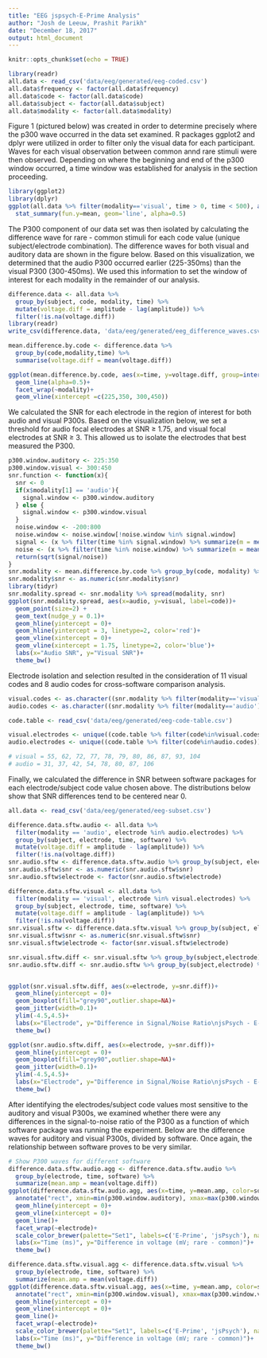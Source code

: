 ```yaml
---
title: "EEG jspsych-E-Prime Analysis"
author: "Josh de Leeuw, Prashit Parikh"
date: "December 18, 2017"
output: html_document
---
```


```r
knitr::opts_chunk$set(echo = TRUE)
```

```r
library(readr)
all.data <- read_csv('data/eeg/generated/eeg-coded.csv')
all.data$frequency <- factor(all.data$frequency)
all.data$code <- factor(all.data$code)
all.data$subject <- factor(all.data$subject)
all.data$modality <- factor(all.data$modality)
```


Figure 1 (pictured below) was created in order to determine precisely where the p300 wave occurred in the data set examined. R packages ggplot2 and dplyr were utilized in order to filter only the visual data for each participant. Waves for each visual observation between common annd rare stimuli were then observed. Depending on where the beginning and end of the p300 window occurred, a time window was established for analysis in the section proceeding.


```r
library(ggplot2)
library(dplyr)
ggplot(all.data %>% filter(modality=='visual', time > 0, time < 500), aes(x=time, y=amplitude, group=interaction(code, frequency), color=frequency))+
  stat_summary(fun.y=mean, geom='line', alpha=0.5)
```


The P300 component of our data set was then isolated by calculating the difference wave for rare - common stimuli for each code value (unique subject/electrode combination). The difference waves for both visual and auditory data are shown in the figure below. Based on this visualization, we determined that the audio P300 occurred earlier (225-350ms) than the visual P300 (300-450ms). We used this information to set the window of interest for each modality in the remainder of our analysis.


```r
difference.data <- all.data %>%
  group_by(subject, code, modality, time) %>%
  mutate(voltage.diff = amplitude - lag(amplitude)) %>%
  filter(!is.na(voltage.diff))
library(readr)
write_csv(difference.data, 'data/eeg/generated/eeg_difference_waves.csv')

mean.difference.by.code <- difference.data %>%
  group_by(code,modality,time) %>%
  summarise(voltage.diff = mean(voltage.diff))

ggplot(mean.difference.by.code, aes(x=time, y=voltage.diff, group=interaction(code, modality), color=modality))+
  geom_line(alpha=0.5)+
  facet_wrap(~modality)+
  geom_vline(xintercept =c(225,350, 300,450))

```


We calculated the SNR for each electrode in the region of interest for both audio and visual P300s. Based on the visualization below, we set a threshold for audio focal electrodes at SNR ≥ 1.75, and visual focal electrodes at SNR ≥ 3. This allowed us to isolate the electrodes that best measured the P300.


```r
p300.window.auditory <- 225:350
p300.window.visual <- 300:450
snr.function <- function(x){
  snr <- 0
  if(x$modality[1] == 'audio'){
    signal.window <- p300.window.auditory
  } else {
    signal.window <- p300.window.visual
  }
  noise.window <- -200:800
  noise.window <- noise.window[!noise.window %in% signal.window]
  signal <- (x %>% filter(time %in% signal.window) %>% summarize(m = mean(voltage.diff^2)))$m[1]
  noise <- (x %>% filter(time %in% noise.window) %>% summarize(m = mean(voltage.diff^2)))$m[1]
  return(sqrt(signal/noise))
}
snr.modality <- mean.difference.by.code %>% group_by(code, modality) %>% do(snr = snr.function(.))
snr.modality$snr <- as.numeric(snr.modality$snr)
library(tidyr)
snr.modality.spread <- snr.modality %>% spread(modality, snr)
ggplot(snr.modality.spread, aes(x=audio, y=visual, label=code))+ 
  geom_point(size=2) + 
  geom_text(nudge_y = 0.1)+
  geom_hline(yintercept = 0)+
  geom_hline(yintercept = 3, linetype=2, color='red')+
  geom_vline(xintercept = 0)+
  geom_vline(xintercept = 1.75, linetype=2, color='blue')+
  labs(x="Audio SNR", y="Visual SNR")+
  theme_bw()

```


Electrode isolation and selection resulted in the consideration of 11 visual codes and 8 audio codes for cross-software comparison analysis.


```r
visual.codes <- as.character((snr.modality %>% filter(modality=='visual') %>% group_by(modality) %>% top_n(n=12, w=snr))$code)
audio.codes <- as.character((snr.modality %>% filter(modality=='audio') %>% group_by(modality) %>% top_n(n=12, w=snr))$code)

code.table <- read_csv('data/eeg/generated/eeg-code-table.csv')

visual.electrodes <- unique((code.table %>% filter(code%in%visual.codes))$el)
audio.electrodes <- unique((code.table %>% filter(code%in%audio.codes))$el)

# visual = 55, 62, 72, 77, 78, 79, 80, 86, 87, 93, 104
# audio = 31, 37, 42, 54, 78, 80, 87, 106
```


Finally, we calculated the difference in SNR between software packages for each electrode/subject code value chosen above. The distributions below show that SNR differences tend to be centered near 0. 


```r
all.data <- read_csv('data/eeg/generated/eeg-subset.csv')

difference.data.sftw.audio <- all.data %>% 
  filter(modality == 'audio', electrode %in% audio.electrodes) %>% 
  group_by(subject, electrode, time, software) %>% 
  mutate(voltage.diff = amplitude - lag(amplitude)) %>% 
  filter(!is.na(voltage.diff))
snr.audio.sftw <- difference.data.sftw.audio %>% group_by(subject, electrode, software) %>% do(snr = snr.function(.))
snr.audio.sftw$snr <- as.numeric(snr.audio.sftw$snr)
snr.audio.sftw$electrode <- factor(snr.audio.sftw$electrode)

difference.data.sftw.visual <- all.data %>% 
  filter(modality == 'visual', electrode %in% visual.electrodes) %>% 
  group_by(subject, electrode, time, software) %>% 
  mutate(voltage.diff = amplitude - lag(amplitude)) %>% 
  filter(!is.na(voltage.diff))
snr.visual.sftw <- difference.data.sftw.visual %>% group_by(subject, electrode, software) %>% do(snr = snr.function(.))
snr.visual.sftw$snr <- as.numeric(snr.visual.sftw$snr)
snr.visual.sftw$electrode <- factor(snr.visual.sftw$electrode)

snr.visual.sftw.diff <- snr.visual.sftw %>% group_by(subject,electrode) %>% mutate(snr.diff = snr - lag(snr)) %>% filter(!is.na(snr.diff))
snr.audio.sftw.diff <- snr.audio.sftw %>% group_by(subject,electrode) %>% mutate(snr.diff = snr - lag(snr)) %>% filter(!is.na(snr.diff))


ggplot(snr.visual.sftw.diff, aes(x=electrode, y=snr.diff))+
  geom_hline(yintercept = 0)+
  geom_boxplot(fill="grey90",outlier.shape=NA)+
  geom_jitter(width=0.1)+
  ylim(-4.5,4.5)+
  labs(x="Electrode", y="Difference in Signal/Noise Ratio\njsPsych - E-Prime\n")+
  theme_bw()

ggplot(snr.audio.sftw.diff, aes(x=electrode, y=snr.diff))+
  geom_hline(yintercept = 0)+
  geom_boxplot(fill="grey90",outlier.shape=NA)+
  geom_jitter(width=0.1)+
  ylim(-4.5,4.5)+
  labs(x="Electrode", y="Difference in Signal/Noise Ratio\njsPsych - E-Prime\n")+
  theme_bw()
```

After identifying the electrodes/subject code values most sensitive to the auditory and visual P300s, we examined whether there were any differences in the signal-to-noise ratio of the P300 as a function of which software package was running the experiment. Below are the difference waves for auditory and visual P300s, divided by software. Once again, the relationship between software proves to be very similar.
```r
# Show P300 waves for different software
difference.data.sftw.audio.agg <- difference.data.sftw.audio %>%
  group_by(electrode, time, software) %>%
  summarize(mean.amp = mean(voltage.diff))
ggplot(difference.data.sftw.audio.agg, aes(x=time, y=mean.amp, color=software))+
  annotate("rect", xmin=min(p300.window.auditory), xmax=max(p300.window.auditory), ymax=Inf, ymin=-Inf, alpha=0.1)+
  geom_hline(yintercept = 0)+
  geom_vline(xintercept = 0)+
  geom_line()+
  facet_wrap(~electrode)+
  scale_color_brewer(palette="Set1", labels=c('E-Prime', 'jsPsych'), name="Software")+
  labs(x="Time (ms)", y="Difference in voltage (mV; rare - common)")+
  theme_bw()

difference.data.sftw.visual.agg <- difference.data.sftw.visual %>%
  group_by(electrode, time, software) %>%
  summarize(mean.amp = mean(voltage.diff))
ggplot(difference.data.sftw.visual.agg, aes(x=time, y=mean.amp, color=software))+
  annotate("rect", xmin=min(p300.window.visual), xmax=max(p300.window.visual), ymax=Inf, ymin=-Inf, alpha=0.1)+
  geom_hline(yintercept = 0)+
  geom_vline(xintercept = 0)+
  geom_line()+
  facet_wrap(~electrode)+
  scale_color_brewer(palette="Set1", labels=c('E-Prime', 'jsPsych'), name="Software")+
  labs(x="Time (ms)", y="Difference in voltage (mV; rare - common)")+
  theme_bw()
```